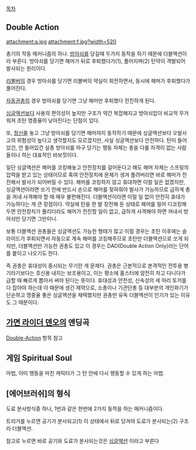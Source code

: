 [[목차]]

== Double Action ==
attachment:a.jpg
attachment:f.jpg?width=520

총기의 작동 매커니즘의 하나.
[[방아쇠]]를 당길때 두가지 동작을 하기 때문에 더블액션이라 부른다.
방아쇠를 당기면 해머가 뒤로 후퇴했다가(1), 풀어지며(2) 탄약이 격발되어 발사되는 원리이다.

[[리볼버]]의 경우 방아쇠를 당기면 리볼버의 약실이 회전하면서, 동시에 해머가 후퇴했다가 풀어진다.

[[자동권총]]의 경우 방아쇠를 당기면 그냥 해머만 후퇴했다 전진하게 된다.

[[싱글액션]]보다 사용의 편의성이 높지만 구조가 약간 복잡해지고 방아쇠압이 비교적 무거워져 초탄 명중율이 낮아진다는 단점이 있다.

또, [[정신줄]] 놓고 그냥 방아쇠를 당기면 해머까지 동작하기 때문에 싱글액션보다 오발사고의 위험성이 높다고 생각할지도 모르겠지만, 사실 싱글액션보다 안전하다. 탄이 들어있건, 안 들어있건 실총 방아쇠를 마구 당기는 행동 자체는 총을 다룰 자격이 없는 사람들이나 하는 대표적인 바보짓이다. 

일단 싱글액션은 해머를 코킹해놓고 안전장치를 걸어둔다고 해도 해머 자체는 스프링의 압력을 받고 있는 상태이므로 혹여 안전장치에 문제가 생겨 풀려버리면 바로 해머가 전진해서 발사가 되어버릴 수 있다. 해머를 코킹하지 않고 휴대하면 이럴 일은 없겠지만, 싱글액션이라면 쏘기 전에 반드시 손으로 해머를 젖혀줘야 발사가 가능하므로 급하게 총을 꺼내 사격해야 할 때 매우 불편해진다. 더블액션이라면 이럴 일 없이 안전히 휴대가 가능하다는 게 큰 장점이다. 약실에 탄을 한 발 장전해 둔 상태로 해머를 밀어 디코킹해 두면 안전장치가 풀리더라도 해머가 전진할 일이 없고, 급하게 사격해야 하면 꺼내서 방아쇠만 당기면 그만이니.

보통 더블액션 권총들은 싱글액션도 가능한 형태가 많고 이럴 경우는 초탄 이후에는 슬라이드가 후퇴되면서 자동으로 계속 해머를 코킹해주므로 초탄만 더블액션으로 쏘게 되지만, 더블액션만 가능한 권총도 있고 이 경우는 DAO(Double Action Only)라는 단어를 붙이고 나오기도 한다.

즉 권총은 휴대성이 중시되는 무기란 게 문제다. 권총은 근본적으로 본격적인 전투용 병기라기보다는 호신용 내지는 보조용이고, 이는 평소에 홀스터에 얌전히 차고 다니다가 급할 때 빠르게 뽑아서 써야 된다는 뜻이다. 휴대성과 안전성, 신속성의 세 마리 토끼를 다 잡아야 하는데 이 때문에 생긴 제약으로, 소총이나 기관단총 등 대부분의 개인화기가 단순하고 명중율 좋은 싱글액션을 채택했지만 권총만 유독 더블액션이 인기가 있는 이유도 그 때문이다.

== [[가면 라이더 덴오]]의 엔딩곡 ==
[[Double-Action]] 항목 참고

== 게임 Spiritual Soul ==
마법, 이미 행동을 마친 캐릭터가 그 턴 안에 다시 행동할 수 있게 하는 마법.

== [에어브러쉬]의 형식 ==
도료 분사방식중 하나, 1번과 같은 한번에 2가지 동작을 하는 매커니즘이다.

트리거를 누르면 공기가 분사되고(1) 이 상태에서 뒤로 당겨야 도료가 분사되는(2) 구조라 더블액션.

참고로 누르면 바로 공기와 도료가 분사되는것은 [[싱글액션]] 이라고 부른다
